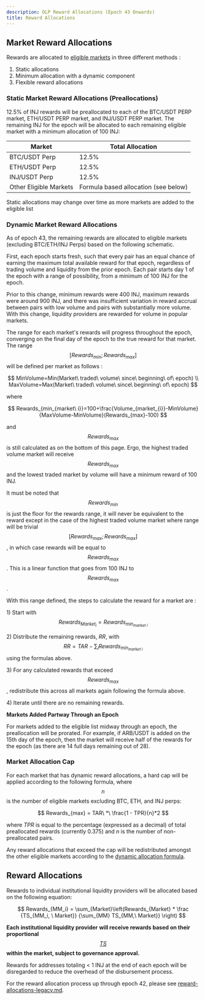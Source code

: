 ```yaml
---
description: OLP Reward Allocations (Epoch 43 Onwards)
title: Reward Allocations
---
```


## Market Reward Allocations

Rewards are allocated to [eligible markets](./eligible-markets/) in three different methods :

1. Static allocations
2. Minimum allocation with a dynamic component
3. Flexible reward allocations

### Static Market Reward Allocations (Preallocations)

12.5% of INJ rewards will be preallocated to each of the BTC/USDT PERP market, ETH/USDT PERP market, and INJ/USDT PERP market. The remaining INJ for the epoch will be allocated to each remaining eligible market with a minimum allocation of 100 INJ:&#x20;

| Market                 | Total Allocation                     |
| ---------------------- | ------------------------------------ |
| BTC/USDT Perp          | 12.5%                                |
| ETH/USDT Perp          | 12.5%                                |
| INJ/USDT Perp          | 12.5%                                |
| Other Eligible Markets | Formula based allocation (see below) |

<Callout icon="info" color="#07C1FF" iconType="regular">
Static allocations may change over time as more markets are added to the eligible list
</Callout>

### Dynamic Market Reward Allocations

As of epoch 43, the remaining rewards are allocated to eligible markets (excluding BTC/ETH/INJ Perps) based on the following schematic.

First, each epoch starts fresh, such that every pair has an equal chance of earning the maximum total available reward for that epoch, regardless of trading volume and liquidity from the prior epoch. Each pair starts day 1 of the epoch with a range of possibility, from a minimum of 100 INJ for the epoch.

Prior to this change, minimum rewards were 400 INJ, maximum rewards were around 900 INJ, and there was insufficient variation in reward accrual between pairs with low volume and pairs with substantially more volume. With this change, liquidity providers are rewarded for volume in popular markets.

The range for each market's rewards will progress throughout the epoch, converging on the final day of the epoch to the true reward for that market. The range $$[Rewards_{min};Rewards_{max}]$$ will be defined per market as follows :&#x20;

$$
MinVolume=Min(Market\ traded\ volume\ since\ beginning\ of\ epoch) \\
MaxVolume=Max(Market\ traded\ volume\ since\ beginning\ of\ epoch)
$$

where

$$
Rewards_{min_{market\ i}}=100+\frac{Volume_{market_{i}}-MinVolume}{MaxVolume-MinVolume}(Rewards_{max}-100)
$$

and $$Rewards_{max}$$ is still calculated as on the bottom of this page. Ergo, the highest traded volume market will receive $$Rewards_{max}$$ and the lowest traded market by volume will have a minimum reward of 100 INJ.

It must be noted that $$Rewards_{min}$$ is just the floor for the rewards range, it will never be equivalent to the reward except in the case of the highest traded volume market where range will be trivial $$[Rewards_{max};Rewards_{max}]$$, in which case rewards will be equal to $$Rewards_{max}$$. This is a linear function that goes from 100 INJ to $$Rewards_{max}$$.

With this range defined, the steps to calculate the reward for a market are :&#x20;

1\) Start with $$Rewards_{Market_{i}}=Rewards_{min_{market\ i}}$$&#x20;

2\) Distribute the remaining rewards, _RR_, with $$RR=TAR-\sum_{i}Rewards_{min_{market\ i}}$$using the formulas above.

3\) For any calculated rewards that exceed $$Rewards_{max}$$, redistribute this across all markets again following the formula above.

4\) Iterate until there are no remaining rewards.

**Markets Added Partway Through an Epoch**

For markets added to the eligible list midway through an epoch, the preallocation will be prorated. For example, if ARB/USDT is added on the 15th day of the epoch, then the market will receive half of the rewards for the epoch (as there are 14 full days remaining out of 28).

### Market Allocation Cap

For each market that has dynamic reward allocations, a hard cap will be applied according to the following formula, where $$n$$ is the number of eligible markets excluding BTC, ETH, and INJ perps:

$$
Rewards_{max} = TAR\ *\ \frac{1 - TPR}{n}*2
$$

where _TPR_ is equal to the percentage (expressed as a decimal) of total preallocated rewards (currently 0.375) and _n_ is the number of non-preallocated pairs.

Any reward allocations that exceed the cap will be redistributed amongst the other eligible markets according to the [dynamic allocation formula](./reward-allocations/#dynamic-market-reward-allocations).

## Reward Allocations

Rewards to individual institutional liquidity providers will be allocated based on the following equation:

$$
Rewards_{MM_i} = \sum_{Market}\left(Rewards_{Market} * \frac {TS_{MM_i, \ Market}} {\sum_{MM} TS_{MM,\ Market}} \right)
$$

**Each institutional liquidity provider** **will receive rewards based on their proportional**[ $$TS$$ ](./scoring/#total-score)**within the market, subject to governance approval.**&#x20;

<Callout icon="info" color="#07C1FF" iconType="regular">
Rewards for addresses totaling < 1 INJ at the end of each epoch will be disregarded to reduce the overhead of the disbursement process.&#x20;
</Callout>

For the reward allocation process up through epoch 42, please see [reward-allocations-legacy.md](reward-allocations-legacy/ "mention").
